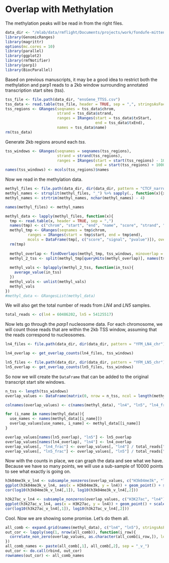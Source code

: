 # Overlap with Methylation

The methylation peaks will be read in from the right files. 

```r
data_dir <- "/mlab/data/rmflight/Documents/projects/work/fondufe-mittendorf_lab/parp1_data"
library(GenomicRanges)
library(magrittr)
options(mc.cores = 10)
library(parallel)
library(ggplot2)
library(rmfNotifier)
library(parp1)
library(BiocParallel)
```

Based on previous manuscripts, it may be a good idea to restrict both the methylation and parp1 reads to a 2kb window surrounding annotated transcription start sites (tss). 

```r
tss_file <- file.path(data_dir, "ensGene_TTSS.csv")
tss_data <- read.table(tss_file, header = TRUE, sep = ",", stringsAsFactors = FALSE)
tss_regions <- GRanges(seqnames = tss_data$chrom,
                       strand = tss_data$strand,
                       ranges = IRanges(start = tss_data$txStart,
                                        end = tss_data$txEnd),
                       names = tss_data$name)
rm(tss_data)
```

Generate 2kb regions around each *tss*.

```r
tss_windows <- GRanges(seqnames = seqnames(tss_regions),
                       strand = strand(tss_regions),
                       ranges = IRanges(start = start(tss_regions) - 1000,
                                        end = start(tss_regions) + 1000))
names(tss_windows) <- mcols(tss_regions)$names
```

Now we read in the methylation data.

```r
methyl_files <- file.path(data_dir, dir(data_dir, pattern = "CTCF_narrow_peak_H"))
methyl_names <- strsplit(methyl_files, "_") %>% sapply(., function(x){x[6]})
methyl_names <- strtrim(methyl_names, nchar(methyl_names) - 4)

names(methyl_files) <- methyl_names

methyl_data <- lapply(methyl_files, function(x){
  tmp <- read.table(x, header = TRUE, sep = ",")
  names(tmp) <- c("chrom", "start", "end", "name", "score", "strand", "signal", "pvalue", "qvalue", "other", "id")
  methyl_tmp <- GRanges(seqnames = tmp$chrom,
          ranges = IRanges(start = tmp$start, end = tmp$end),
          mcols = DataFrame(tmp[, c("score", "signal", "pvalue")]), overlap = 0, overlap_ratio = 0)
  rm(tmp)
  
  methyl_overlap <- findOverlaps(methyl_tmp, tss_windows, minoverlap = 80, ignore.strand = TRUE)
  methyl_2_tss <- split(methyl_tmp[queryHits(methyl_overlap)], names(tss_windows)[subjectHits(methyl_overlap)])
  
  methyl_vals <- bplapply(methyl_2_tss, function(in_tss){
    average_value(in_tss)
  })
  methyl_vals <- unlist(methyl_vals)
  methyl_vals
})
#methyl_data <- GRangesList(methyl_data)
```

We will also get the total number of reads from *LN4* and *LN5* samples.

```r
total_reads <- c(ln4 = 60486202, ln5 = 54125517)
```


Now lets go through the *parp1* nucleosome data. For each chromosome, we will count those reads that are within the 2kb TSS window, assuming that the reads correspond to nucleosomes.

```r
ln4_files <- file.path(data_dir, dir(data_dir, pattern = "YFM_LN4_chr"))

ln4_overlap <- get_overlap_counts(ln4_files, tss_windows)

ln5_files <- file.path(data_dir, dir(data_dir, pattern = "YFM_LN5_chr"))
ln5_overlap <- get_overlap_counts(ln5_files, tss_windows)
```

So now we will create the `DataFrame` that can be added to the original transcript start site windows.

```r
n_tss <- length(tss_windows)
overlap_values <- DataFrame(matrix(0, nrow = n_tss, ncol = length(methyl_data) + 4), row.names = names(tss_windows))

colnames(overlap_values) <- c(names(methyl_data), "ln4", "ln5", "ln4_frac", "ln5_frac")

for (i_name in names(methyl_data)){
  use_names <- names(methyl_data[[i_name]])
  overlap_values[use_names, i_name] <- methyl_data[[i_name]]
}

overlap_values[names(ln5_overlap), "ln5"] <- ln5_overlap
overlap_values[names(ln4_overlap), "ln4"] <- ln4_overlap
overlap_values[, "ln4_frac"] <- overlap_values[, "ln4"] / total_reads["ln4"]
overlap_values[, "ln5_frac"] <- overlap_values[, "ln5"] / total_reads["ln5"]
```


Now with the counts in place, we can graph the data and see what we have. Because we have so many points, we will use a sub-sample of 10000 points to see what exactly is going on.

```r
h3k04me3k_v_ln4 <- subsample_nonzeros(overlap_values, c("H3k04me3k", "ln4"), non_zero = "both", n_points = 10000)
ggplot(h3k04me3k_v_ln4, aes(x = H3k04me3k, y = ln4)) + geom_point() + scale_y_log10() + scale_x_log10()
cor(log10(h3k04me3k_v_ln4[,1]), log10(h3k04me3k_v_ln4[,2]))

h3k27ac_v_ln4 <- subsample_nonzeros(overlap_values, c("H3K27ac", "ln4"), non_zero = "both", n_points = 10000)
ggplot(h3k27ac_v_ln4, aes(x = H3K27ac, y = ln4)) + geom_point() + scale_y_log10() + scale_x_log10()
cor(log10(h3k27ac_v_ln4[,1]), log10(h3k27ac_v_ln4[,2]))
```

Cool. Now we are showing some promise. Let's do them all.

```r
all_comb <- expand.grid(names(methyl_data), c("ln4", "ln5"), stringsAsFactors = FALSE)
out_cor <- lapply(seq(1, nrow(all_comb)), function(i_row){
  correlate_non_zero(overlap_values, as.character(all_comb[i_row,]), log_transform = TRUE, test = TRUE)
})
all_comb_names <- paste(all_comb[,1], all_comb[,2], sep = "_v_")
out_cor <- do.call(rbind, out_cor)
rownames(out_cor) <- all_comb_names
```

